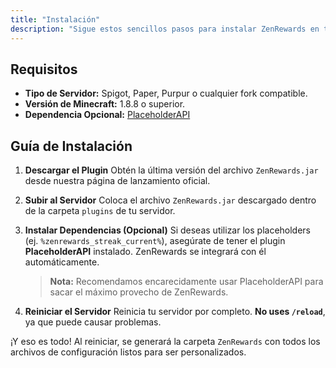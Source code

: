 ```yaml
---
title: "Instalación"
description: "Sigue estos sencillos pasos para instalar ZenRewards en tu servidor y empezar a configurar tus recompensas."
---
```


## Requisitos

-   **Tipo de Servidor:** Spigot, Paper, Purpur o cualquier fork compatible.
-   **Versión de Minecraft:** 1.8.8 o superior.
-   **Dependencia Opcional:** [PlaceholderAPI](https://www.spigotmc.org/resources/placeholderapi.6245/)

## Guía de Instalación

1.  **Descargar el Plugin**
    Obtén la última versión del archivo `ZenRewards.jar` desde nuestra página de lanzamiento oficial.

2.  **Subir al Servidor**
    Coloca el archivo `ZenRewards.jar` descargado dentro de la carpeta `plugins` de tu servidor.

3.  **Instalar Dependencias (Opcional)**
    Si deseas utilizar los placeholders (ej. `%zenrewards_streak_current%`), asegúrate de tener el plugin **PlaceholderAPI** instalado. ZenRewards se integrará con él automáticamente.

    > **Nota:** Recomendamos encarecidamente usar PlaceholderAPI para sacar el máximo provecho de ZenRewards.

4.  **Reiniciar el Servidor**
    Reinicia tu servidor por completo. **No uses `/reload`**, ya que puede causar problemas.

¡Y eso es todo! Al reiniciar, se generará la carpeta `ZenRewards` con todos los archivos de configuración listos para ser personalizados.